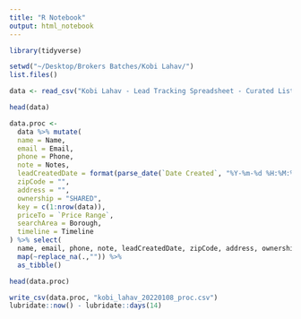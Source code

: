 ```yaml
---
title: "R Notebook"
output: html_notebook
---
```


```r
library(tidyverse)
```

```r

setwd("~/Desktop/Brokers Batches/Kobi Lahav/")
list.files()

```

```r

data <- read_csv("Kobi Lahav - Lead Tracking Spreadsheet - Curated List of Homes.csv")

head(data)

```
```r
data.proc <- 
  data %>% mutate(
  name = Name,
  email = Email,
  phone = Phone,
  note = Notes,
  leadCreatedDate = format(parse_date(`Date Created`, "%Y-%m-%d %H:%M:%S"),"%d/%m/%Y"),
  zipCode = "",
  address = "",
  ownership = "SHARED",
  key = c(1:nrow(data)),
  priceTo = `Price Range`,
  searchArea = Borough,
  timeline = Timeline
) %>% select(
  name, email, phone, note, leadCreatedDate, zipCode, address, ownership, key, priceTo, searchArea, timeline) %>%
  map(~replace_na(.,"")) %>% 
  as_tibble()

head(data.proc)

```
```r

write_csv(data.proc, "kobi_lahav_20220108_proc.csv")
lubridate::now() - lubridate::days(14)
```

